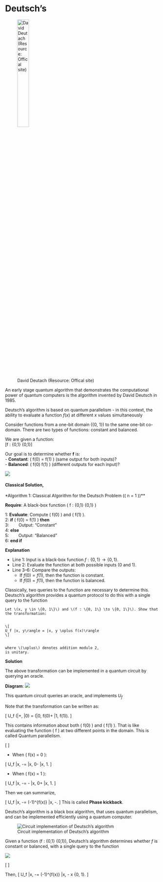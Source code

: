# Deutsch’s 

![David Deutach (Resource: Offical site)](https://www.daviddeutsch.org.uk/wp-content/uploads/2013/12/david-home-e1594943580574.jpg){width=30%}

An early stage quantum algorithm that demonstrates the computational power of quantum computers is the algorithm invented by David Deutsch in 1985.


Deutsch’s algorithm is based on quantum parallelism - in this context, the ability to evaluate a function $f(x)$ at different $x$  values simultaneously

Consider functions from a one-bit domain \(\{0, 1\}\) to the same one-bit co-domain. There are two types of functions: constant and balanced.

We are given a function:  
\[f : \{0,1\} \to \{0,1\}\]

Our goal is to determine whether **f** is:  
- **Constant**: \( f(0) = f(1) \) (same output for both inputs)?  
- **Balanced**: \( f(0) \neq f(1) \) (different outputs for each input)?

![](fig/fig19.jpg)

#### Classical Solution,
*Algorithm 1: Classical Algorithm for the Deutsch Problem (\( n = 1 \))**

**Require**: A black-box function \( f : \{0,1\} \rightarrow \{0,1\} \)  

1:  **Evaluate**: Compute \( f(0) \) and \( f(1) \).  
2:  **if** \( f(0) = f(1) \) **then**  
3: $~~~~~~$ Output: "Constant"  
4:  **else**  
5: $~~~~~~$ Output: "Balanced"  
6:  **end if**

**Explanation**

- Line 1: Input is a black-box function $f : \{0,1\} → \{0,1\}$.
- Line 2: Evaluate the function at both possible inputs $(0$ and $1)$.
- Line 3–6: Compare the outputs:
  - If $f (0) = f(1)$, then the function is constant.
  - If $f (0)= f(1),$ then the function is balanced.

Classically, two queries to the function are necessary to determine this. Deutsch’s algorithm provides a quantum protocol to do this with a single query to the function

```{exercise}
Let \(x, y \in \{0, 1\}\) and \(f : \{0, 1\} \to \{0, 1\}\). Show that the transformation:


\[
U_f |x, y\rangle = |x, y \oplus f(x)\rangle
\]


where \(\oplus\) denotes addition modulo 2, 
is unitary.

```

**Solution**\


The above transformation can be implemented in a quantum circuit by querying an oracle.


**Diagram**:\ ![](fig/fig20.png)

 This quantum circuit queries an oracle, and implements $U_f$
 
Note that the transformation can be written as:

\[
U_f \big(|+\rangle , |0\rangle\big) = \frac{1}{\sqrt{2}} \big(|0, f(0)\rangle + |1, f(1)\rangle\big).
\]

This contains information about both \( f(0) \) and \( f(1) \). That is like evaluating the function \( f \) at two different points in the domain. This is called Quantum parallelism.

\[
\begin{eqnarray}
U_f |x, -\rangle 
&=& U_f \left( |x\rangle \otimes \left( \frac{1}{\sqrt{2}} |0\rangle - \frac{1}{\sqrt{2}} |1\rangle \right) \right)\\
&=& \frac{1}{\sqrt{2}} U_f (|x\rangle \otimes |0\rangle) - \frac{1}{\sqrt{2}} U_f (|x\rangle \otimes |1\rangle)\\
&=& \frac{1}{\sqrt{2}} |x, f(x)\rangle - \frac{1}{\sqrt{2}} |x, 1 \oplus f(x)\rangle.
\end{eqnarray}
\]


- When \( f(x) = 0 \):


\[
U_f |x, -\rangle = \frac{1}{\sqrt{2}} |x, 0\rangle - \frac{1}{\sqrt{2}} |x, 1\rangle.
\]



- When \( f(x) = 1 \):


\[
U_f |x, -\rangle = -\frac{1}{\sqrt{2}} |x, 0\rangle + \frac{1}{\sqrt{2}} |x, 1\rangle.
\]

Then we can summarize,

\[
U_f |x, -\rangle = (-1)^{f(x)} |x, -\rangle.
\]
This is called **Phase kickback**.


Deutsch’s algorithm is a black box algorithm, that uses quantum parallelism, and can be implemented efficiently using a quantum computer.

![Circuit implementation of Deutsch’s algorithm](fig/fig21.png)

Given a function \(f :\ {0,1\} \rightarrow \{0,1\}\),  Deutsch’s algorithm determines whether $f$ is constant or balanced, with a single query to the function


![](fig/fig22.png) 


\[\begin{eqnarray}
 |\psi_0\rangle &=& |00\rangle\\
 |\psi_1\rangle &=& |0\rangle X|0\rangle = |01\rangle\\
 |\psi_2\rangle &=& H|0\rangle H|1\rangle = |+\rangle|−\rangle\\
 |\psi_3\rangle &=& U_f| +,−\rangle\\
 &=& U_f \left( \frac{1}{\sqrt{2}} |0, -\rangle + \frac{1}{\sqrt{2}} |1, -\rangle \right)\\
 &=& \frac{1}{\sqrt{2}} U_f |0, -\rangle + \frac{1}{\sqrt{2}} U_f |1, -\rangle
 &=& 
\end{eqnarray}
\]

Then, \[\text{Phase kickback }
U_f |x, -\rangle = (-1)^{f(x)} |x, -\rangle \quad \text{for } x \in \{0, 1\}.
\]
